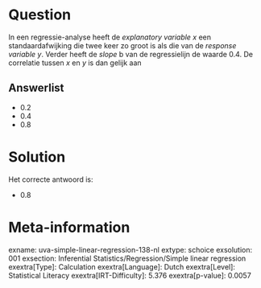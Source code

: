 Question
========

In een regressie-analyse heeft de *explanatory variable x* een
standaardafwijking die twee keer zo groot is als die van de *response
variable y*. Verder heeft de *slope* b van de regressielijn de waarde
0.4. De correlatie tussen *x* en *y* is dan gelijk aan

Answerlist
----------

* 0.2
* 0.4
* 0.8

Solution
========

Het correcte antwoord is: 

* 0.8

Meta-information
================
exname: uva-simple-linear-regression-138-nl
extype: schoice
exsolution: 001
exsection: Inferential Statistics/Regression/Simple linear regression
exextra[Type]: Calculation
exextra[Language]: Dutch
exextra[Level]: Statistical Literacy
exextra[IRT-Difficulty]: 5.376
exextra[p-value]: 0.0057
